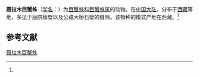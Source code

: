 {{Speciesbox
| name = 聂拉木巨蟹蛛
| status = 
| status_system = 
| image = 
| genus = Heteropoda
| species = nyalamus
| authority = (Hu et Li, 1987)<ref name='id14457'>{{cite web| url =http://www.bioinfo.cn/db05/BjdwSpecies.php?action=view&id=14457| title =聂拉木巨蟹蛛| work =《中国动物物种编目数据库》| publisher =中国科学院微生物研究所| author =中国科学院动物研究所| accessdate =2009-04-28| deadurl =yes| archiveurl =https://web.archive.org/web/20160305042314/http://www.bioinfo.cn/db05/BjdwSpecies.php?action=view&id=14457| archivedate =2016-03-05}}</ref>
}}

'''聂拉木巨蟹蛛'''（[[学名|学名]]：{{lang|la|''Heteropoda nyalamus''}}）为[[巨蟹蛛科|巨蟹蛛科]][[巨蟹蛛属|巨蟹蛛属]]的动物。在[[中国大陆|中国大陆]]，分布于[[西藏|西藏]]等地，多见于庭院墙壁以及公路大桥石壁的缝隙。该物种的模式产地在西藏。<ref name='id14457'/>

== 参考文献 ==
{{reflist}}

{{Wikispecies|Heteropoda nyalamus}}

[[Category:巨蟹蛛属|聂拉木巨蟹蛛]]


{{蜘蛛小作品}}